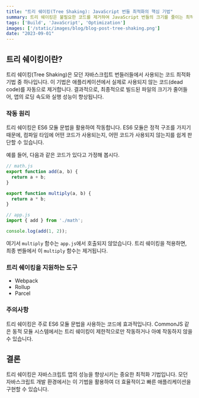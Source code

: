 ```yaml
---
title: "트리 쉐이킹(Tree Shaking): JavaScript 번들 최적화의 핵심 기법"
summary: 트리 쉐이킹은 불필요한 코드를 제거하여 JavaScript 번들의 크기를 줄이는 최적화 기법입니다. 이로 인해 앱의 로딩 속도와 성능이 향상됩니다.
tags: ['Build', 'JavaScript', 'Optimization']
images: ['/static/images/blog/blog-post-tree-shaking.png']
date: "2023-09-01"
---
```


<TOCInline toc={props.toc} asDisclosure />

## 트리 쉐이킹이란?

트리 쉐이킹(Tree Shaking)은 모던 자바스크립트 번들러들에서 사용되는 코드 최적화 기법 중 하나입니다. 이 기법은 애플리케이션에서 실제로 사용되지 않는 코드(dead code)를 자동으로 제거합니다. 결과적으로, 최종적으로 빌드된 파일의 크기가 줄어들어, 앱의 로딩 속도와 실행 성능이 향상됩니다.

### 작동 원리

트리 쉐이킹은 ES6 모듈 문법을 활용하여 작동합니다. ES6 모듈은 정적 구조를 가지기 때문에, 컴파일 타임에 어떤 코드가 사용되는지, 어떤 코드가 사용되지 않는지를 쉽게 판단할 수 있습니다.

예를 들어, 다음과 같은 코드가 있다고 가정해 봅시다.

```javascript
// math.js
export function add(a, b) {
  return a + b;
}

export function multiply(a, b) {
  return a * b;
}
```

```javascript
// app.js
import { add } from './math';

console.log(add(1, 2));
```

여기서 `multiply` 함수는 `app.js`에서 호출되지 않았습니다. 트리 쉐이킹을 적용하면, 최종 번들에서 이 `multiply` 함수는 제거됩니다.

### 트리 쉐이킹을 지원하는 도구

- Webpack
- Rollup
- Parcel

### 주의사항

트리 쉐이킹은 주로 ES6 모듈 문법을 사용하는 코드에 효과적입니다. CommonJS 같은 동적 모듈 시스템에서는 트리 쉐이킹이 제한적으로만 작동하거나 아예 작동하지 않을 수 있습니다.

## 결론

트리 쉐이킹은 자바스크립트 앱의 성능을 향상시키는 중요한 최적화 기법입니다. 모던 자바스크립트 개발 환경에서는 이 기법을 활용하여 더 효율적이고 빠른 애플리케이션을 구현할 수 있습니다.